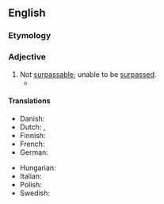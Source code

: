==English==

===Etymology===
{{prefix|en|un|surpassable}}

===Adjective===
{{en-adj}}

# Not [[surpassable]]; unable to be [[surpass]]ed.
#* {{RQ:Grahame Wind in the Willows|passage=On either side of them, as they glided onwards, the rich meadow-grass seemed that [[morning]] of a freshness and a greenness '''unsurpassable'''. Never had they noticed the roses so vivid, the willow-herb so [[riotous]], the meadow-sweet so odorous and [[pervading]].}}

====Translations====
{{trans-top-also|not surpassable|unsurpassed}}
* Danish: {{t|da|uovertræffelig}}
* Dutch: {{t|nl|onovertrefbaar}}, {{t+|nl|onoverkomelijk}}
* Finnish: {{t-needed|fi}}
* French: {{t+|fr|insurpassable}}
* German: {{t+|de|unübertrefflich}}
{{trans-mid}}
* Hungarian: {{t+|hu|felülmúlhatatlan}}
* Italian: {{t|it|insorpassabile}}
* Polish: {{t-needed|pl}}
* Swedish: {{t|sv|oöverträfflig}}
{{trans-bottom}}